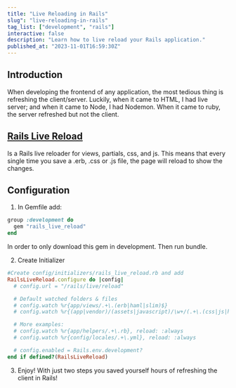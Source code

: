```yaml
---
title: "Live Reloading in Rails"
slug": "live-reloading-in-rails"
tag_list: ["development", "rails"]
interactive: false
description: "Learn how to live reload your Rails application."
published_at: "2023-11-01T16:59:30Z"
---
```


## Introduction

When developing the frontend of any application, the most tedious thing is refreshing the client/server. Luckily, when it came to HTML, I had live server; and when it came to Node, I had Nodemon. When it came to ruby, the server refreshed but not the client. 

## [Rails Live Reload](https://github.com/railsjazz/rails_live_reload)

Is a Rails live reloader for views, partials, css, and js. This means that every single time you save a .erb, .css or .js file, the page will reload to show the changes. 

## Configuration

1. In Gemfile add:

```ruby
group :development do
  gem "rails_live_reload"
end
```

In order to only download this gem in development. Then run bundle. 

2. Create Initializer

```ruby
#Create config/initializers/rails_live_reload.rb and add
RailsLiveReload.configure do |config|
  # config.url = "/rails/live/reload"

  # Default watched folders & files
  # config.watch %r{app/views/.+\.(erb|haml|slim)$}
  # config.watch %r{(app|vendor)/(assets|javascript)/\w+/(.+\.(css|js|html|png|jpg|ts|jsx)).*}, reload: :always

  # More examples:
  # config.watch %r{app/helpers/.+\.rb}, reload: :always
  # config.watch %r{config/locales/.+\.yml}, reload: :always

  # config.enabled = Rails.env.development?
end if defined?(RailsLiveReload)
```
3. Enjoy! With just two steps you saved yourself hours of refreshing the client in Rails!
